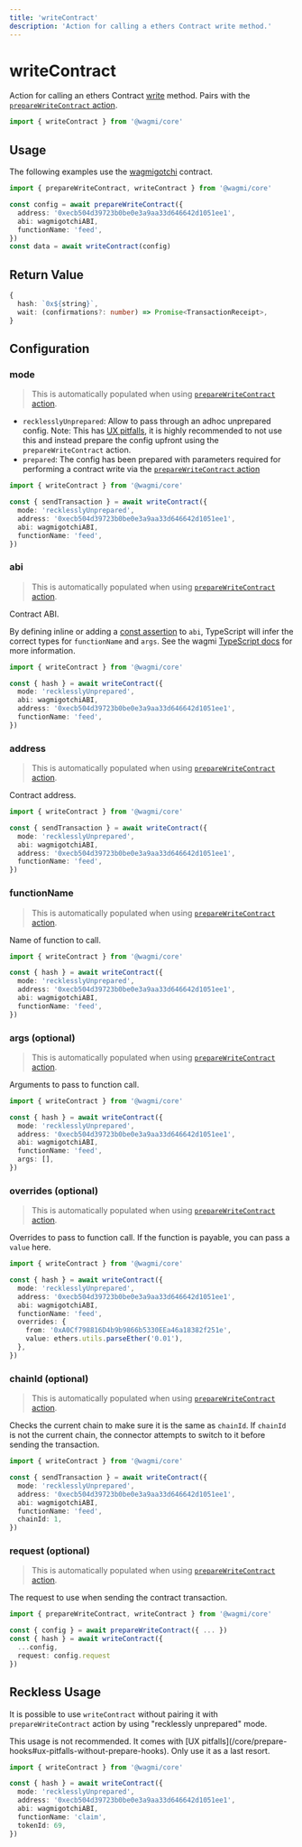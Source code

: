 ```yaml
---
title: 'writeContract'
description: 'Action for calling a ethers Contract write method.'
---
```



# writeContract

Action for calling an ethers Contract [write](https://docs.ethers.io/v5/api/contract/contract/#Contract--write) method. Pairs with the [`prepareWriteContract` action](/core/actions/prepareWriteContract).

```ts
import { writeContract } from '@wagmi/core'
```

## Usage

The following examples use the [wagmigotchi](https://etherscan.io/address/0xecb504d39723b0be0e3a9aa33d646642d1051ee1) contract.

```ts
import { prepareWriteContract, writeContract } from '@wagmi/core'

const config = await prepareWriteContract({
  address: '0xecb504d39723b0be0e3a9aa33d646642d1051ee1',
  abi: wagmigotchiABI,
  functionName: 'feed',
})
const data = await writeContract(config)
```

## Return Value

```ts
{
  hash: `0x${string}`,
  wait: (confirmations?: number) => Promise<TransactionReceipt>,
}
```

## Configuration

### mode

> This is automatically populated when using [`prepareWriteContract` action](/core/actions/prepareWriteContract).

- `recklesslyUnprepared`: Allow to pass through an adhoc unprepared config. Note: This has [UX pitfalls](/react/prepare-hooks#ux-pitfalls-without-prepare-hooks), it is highly recommended to not use this and instead prepare the config upfront using the `prepareWriteContract` action.
- `prepared`: The config has been prepared with parameters required for performing a contract write via the [`prepareWriteContract` action](/core/actions/prepareContractWrite)

```ts {4}
import { writeContract } from '@wagmi/core'

const { sendTransaction } = await writeContract({
  mode: 'recklesslyUnprepared',
  address: '0xecb504d39723b0be0e3a9aa33d646642d1051ee1',
  abi: wagmigotchiABI,
  functionName: 'feed',
})
```

### abi

> This is automatically populated when using [`prepareWriteContract` action](/core/actions/prepareWriteContract).

Contract ABI.

By defining inline or adding a [const assertion](https://www.typescriptlang.org/docs/handbook/release-notes/typescript-3-4.html#const-assertions) to `abi`, TypeScript will infer the correct types for `functionName` and `args`. See the wagmi [TypeScript docs](/core/typescript) for more information.

```ts {5}
import { writeContract } from '@wagmi/core'

const { hash } = await writeContract({
  mode: 'recklesslyUnprepared',
  abi: wagmigotchiABI,
  address: '0xecb504d39723b0be0e3a9aa33d646642d1051ee1',
  functionName: 'feed',
})
```

### address

> This is automatically populated when using [`prepareWriteContract` action](/core/actions/prepareWriteContract).

Contract address.

```ts {6}
import { writeContract } from '@wagmi/core'

const { sendTransaction } = await writeContract({
  mode: 'recklesslyUnprepared',
  abi: wagmigotchiABI,
  address: '0xecb504d39723b0be0e3a9aa33d646642d1051ee1',
  functionName: 'feed',
})
```

### functionName

> This is automatically populated when using [`prepareWriteContract` action](/core/actions/prepareWriteContract).

Name of function to call.

```ts {7}
import { writeContract } from '@wagmi/core'

const { hash } = await writeContract({
  mode: 'recklesslyUnprepared',
  address: '0xecb504d39723b0be0e3a9aa33d646642d1051ee1',
  abi: wagmigotchiABI,
  functionName: 'feed',
})
```

### args (optional)

> This is automatically populated when using [`prepareWriteContract` action](/core/actions/prepareWriteContract).

Arguments to pass to function call.

```ts {8}
import { writeContract } from '@wagmi/core'

const { hash } = await writeContract({
  mode: 'recklesslyUnprepared',
  address: '0xecb504d39723b0be0e3a9aa33d646642d1051ee1',
  abi: wagmigotchiABI,
  functionName: 'feed',
  args: [],
})
```

### overrides (optional)

> This is automatically populated when using [`prepareWriteContract` action](/core/actions/prepareWriteContract).

Overrides to pass to function call. If the function is payable, you can pass a `value` here.

```ts {8-11}
import { writeContract } from '@wagmi/core'

const { hash } = await writeContract({
  mode: 'recklesslyUnprepared',
  address: '0xecb504d39723b0be0e3a9aa33d646642d1051ee1',
  abi: wagmigotchiABI,
  functionName: 'feed',
  overrides: {
    from: '0xA0Cf798816D4b9b9866b5330EEa46a18382f251e',
    value: ethers.utils.parseEther('0.01'),
  },
})
```

### chainId (optional)

> This is automatically populated when using [`prepareWriteContract` action](/core/actions/prepareWriteContract).

Checks the current chain to make sure it is the same as `chainId`. If `chainId` is not the current chain, the connector attempts to switch to it before sending the transaction.

```ts {8}
import { writeContract } from '@wagmi/core'

const { sendTransaction } = await writeContract({
  mode: 'recklesslyUnprepared',
  address: '0xecb504d39723b0be0e3a9aa33d646642d1051ee1',
  abi: wagmigotchiABI,
  functionName: 'feed',
  chainId: 1,
})
```

### request (optional)

> This is automatically populated when using [`prepareWriteContract` action](/core/actions/prepareWriteContract).

The request to use when sending the contract transaction.

```ts {6}
import { prepareWriteContract, writeContract } from '@wagmi/core'

const { config } = await prepareWriteContract({ ... })
const { hash } = await writeContract({
  ...config,
  request: config.request
})
```

## Reckless Usage

It is possible to use `writeContract` without pairing it with `prepareWriteContract` action by using "recklessly unprepared" mode.

<Callout>
  This usage is not recommended. It comes with [UX
  pitfalls](/core/prepare-hooks#ux-pitfalls-without-prepare-hooks). Only use it
  as a last resort.
</Callout>

```ts {4-8}
import { writeContract } from '@wagmi/core'

const { hash } = await writeContract({
  mode: 'recklesslyUnprepared',
  address: '0xecb504d39723b0be0e3a9aa33d646642d1051ee1',
  abi: wagmigotchiABI,
  functionName: 'claim',
  tokenId: 69,
})
```

